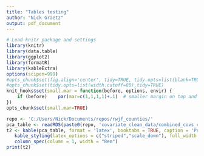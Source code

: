 ```yaml
---
title: "Tables testing"
author: "Nick Graetz"
output: pdf_document
---
```

  
```r
# Load knitr package and settings
library(knitr)
library(data.table)
library(ggplot2)
library(formatR)
library(kableExtra)
options(scipen=999)
#opts_chunk$set(fig.align='center', tidy=TRUE, tidy.opts=list(blank=TRUE, width.cutoff=40), warning=FALSE,message=FALSE)
#opts_chunk$set(tidy.opts=list(width.cutoff=80),tidy=TRUE)
knit_hooks$set(small.mar = function(before, options, envir) {
    if (before)    par(mar=c(1,1,1,1)+.1)  # smaller margin on top and right
})
opts_chunk$set(small.mar=TRUE)
```

```r
repo <- 'C:/Users/Nick/Documents/repos/rwjf_counties/'
pca_table <- readRDS(paste0(repo, 'covariate_clean_data/combined_covs_cleaned.RDS'))
t2 <- kable(pca_table, format = 'latex', booktabs = TRUE, caption = 'Principal components of all cross-sectional covariates (2000, 2010, 2015).', col.names = c('',names(pca_table)[names(pca_table)!='cov']), digits = 2, escape = FALSE) %>%
   kable_styling(latex_options = c("striped","scale_down"), full_width = T, position = "center", font_size = 8) %>%
   column_spec(column = 1, width = "8em") 
print(t2)
```